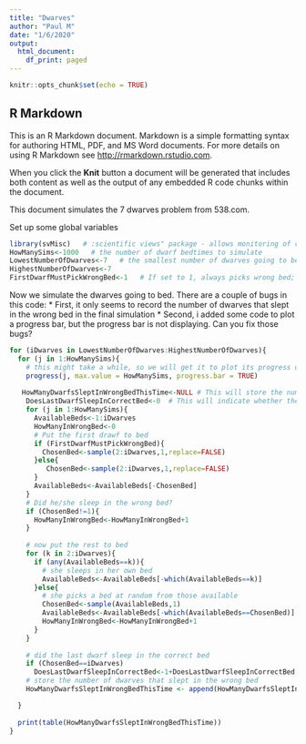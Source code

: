 ```yaml
---
title: "Dwarves"
author: "Paul M"
date: "1/6/2020"
output:
  html_document:
    df_print: paged
---
```


```r
knitr::opts_chunk$set(echo = TRUE)
```

## R Markdown

This is an R Markdown document. Markdown is a simple formatting syntax for authoring HTML, PDF, and MS Word documents. For more details on using R Markdown see <http://rmarkdown.rstudio.com>.

When you click the **Knit** button a document will be generated that includes both content as well as the output of any embedded R code chunks within the document. 

This document simulates the 7 dwarves problem from 538.com.

Set up some global variables

```r
library(svMisc)   # :scientific views" package - allows monitoring of code progress
HowManySims<-1000   # the number of dwarf bedtimes to simulate
LowestNumberOfDwarves<-7   # the smallest number of dwarves going to bed
HighestNumberOfDwarves<-7
FirstDwarfMustPickWrongBed<-1   # If set to 1, always picks wrong bed; =0 then picks a random bed
```

Now we simulate the dwarves going to bed.
There are a couple of bugs in this code:
* First, it only seems to record the number of dwarves that slept in the wrong bed in the final simulation
* Second, i added some code to plot a progress bar, but the progress bar is not displaying.
Can you fix those bugs?
```r
 
for (iDwarves in LowestNumberOfDwarves:HighestNumberOfDwarves){
  for (j in 1:HowManySims){
    # this might take a while, so we will get it to plot its progress using a progress bar
    progress(j, max.value = HowManySims, progress.bar = TRUE)
  
   HowManyDwarfsSleptInWrongBedThisTime<-NULL # This will store the number of dwarves that ended up in the wrong bed each time
    DoesLastDwarfSleepInCorrectBed<-0  # This will indicate whether the last dwarf sleeps in the correct bed in this particular realization
    for (j in 1:HowManySims){
      AvailableBeds<-1:iDwarves
      HowManyInWrongBed<-0
      # Put the first drawf to bed
      if (FirstDwarfMustPickWrongBed){
        ChosenBed<-sample(2:iDwarves,1,replace=FALSE)
      }else{
         ChosenBed<-sample(2:iDwarves,1,replace=FALSE)
      }
      AvailableBeds<-AvailableBeds[-ChosenBed]
    }
    # Did he/she sleep in the wrong bed?
    if (ChosenBed!=1){
      HowManyInWrongBed<-HowManyInWrongBed+1
    }
      
    # now put the rest to bed
    for (k in 2:iDwarves){
      if (any(AvailableBeds==k)){
        # she sleeps in her own bed
        AvailableBeds<-AvailableBeds[-which(AvailableBeds==k)]
      }else{
        # she picks a bed at random from those available
        ChosenBed<-sample(AvailableBeds,1)
        AvailableBeds<-AvailableBeds[-which(AvailableBeds==ChosenBed)]
        HowManyInWrongBed<-HowManyInWrongBed+1
      }
    }
    
    # did the last dwarf sleep in the correct bed
    if (ChosenBed==iDwarves)
      DoesLastDwarfSleepInCorrectBed<-1+DoesLastDwarfSleepInCorrectBed    
    # store the number of dwarves that slept in the wrong bed
    HowManyDwarfsSleptInWrongBedThisTime <- append(HowManyDwarfsSleptInWrongBedThisTime,HowManyInWrongBed,after=length(HowManyDwarfsSleptInWrongBedThisTime))

  }
  
  print(table(HowManyDwarfsSleptInWrongBedThisTime))
}
```
